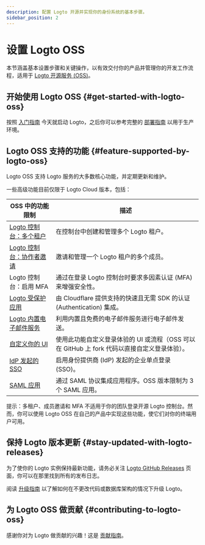 ```yaml
---
description: 配置 Logto 开源并实现你的身份系统的基本步骤。
sidebar_position: 2
---
```


# 设置 Logto OSS

本节涵盖基本设置步骤和关键操作，以有效交付你的产品并管理你的开发工作流程，适用于 [Logto 开源服务 (OSS)](https://github.com/logto-io/logto)。

## 开始使用 Logto OSS \{#get-started-with-logto-oss}

按照 [入门指南](/logto-oss/get-started-with-oss/) 今天就启动 Logto，之后你可以参考完整的 [部署指南](/logto-oss/deployment-and-configuration) 以用于生产环境。

## Logto OSS 支持的功能 \{#feature-supported-by-logto-oss}

Logto OSS 支持 Logto 服务的大多数核心功能，并定期更新和维护。

一些高级功能目前仅限于 Logto Cloud 版本，包括：

| OSS 中的功能限制                                                              | 描述                                                                                         |
| ----------------------------------------------------------------------------- | -------------------------------------------------------------------------------------------- |
| [Logto 控制台：多个租户](/logto-cloud/tenant-settings)                        | 在控制台中创建和管理多个 Logto 租户。                                                        |
| [Logto 控制台：协作者邀请](/logto-cloud/tenant-member-management)             | 邀请和管理一个 Logto 租户的多个成员。                                                        |
| Logto 控制台：启用 MFA                                                        | 通过在登录 Logto 控制台时要求多因素认证 (MFA) 来增强安全性。                                 |
| [Logto 受保护应用](/integrate-logto/protected-app)                            | 由 Cloudflare 提供支持的快速且无需 SDK 的认证 (Authentication) 集成。                        |
| [Logto 内置电子邮件服务](/connectors/email-connectors/built-in-email-service) | 利用内置且免费的电子邮件服务进行电子邮件发送。                                               |
| [自定义你的 UI](/customization/bring-your-ui)                                 | 使用此功能自定义登录体验的 UI 或流程（OSS 可以在 GitHub 上 fork 代码以直接自定义登录体验）。 |
| [IdP 发起的 SSO](/end-user-flows/enterprise-sso/idp-initiated-sso)            | 启用身份提供商 (IdP) 发起的企业单点登录 (SSO)。                                              |
| [SAML 应用](/integrate-logto/saml-app)                                        | 通过 SAML 协议集成应用程序。OSS 版本限制为 3 个 SAML 应用。                                  |

提示：多租户、成员邀请和 MFA 不适用于你的团队登录开源 Logto 控制台。然而，你可以使用 Logto OSS 在自己的产品中实现这些功能，使它们对你的终端用户可用。

## 保持 Logto 版本更新 \{#stay-updated-with-logto-releases}

为了使你的 Logto 实例保持最新功能，请务必关注 [Logto GitHub Releases](https://github.com/logto-io/logto/releases) 页面，你可以在那里找到所有的发布日志。

阅读 [升级指南](/logto-oss/upgrading-oss-version) 以了解如何在不更改代码或数据库架构的情况下升级 Logto。

## 为 Logto OSS 做贡献 \{#contributing-to-logto-oss}

感谢你对为 Logto 做贡献的兴趣！这是 [贡献指南](/logto-oss/contribution)。

